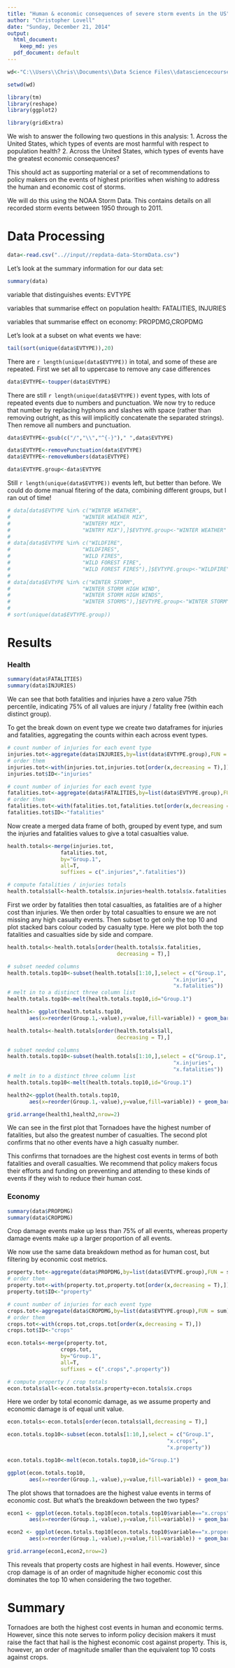 ---
title: "Human & economic consequences of severe storm events in the US"
author: "Christopher Lovell"
date: "Sunday, December 21, 2014"
output:
  html_document:
    keep_md: yes
  pdf_document: default
---

```{r echo=FALSE, message=FALSE, warning=FALSE}
wd<-"C:\\Users\\Chris\\Documents\\Data Science Files\\datasciencecoursera\\Reproducible Research"

setwd(wd)

library(tm)
library(reshape)
library(ggplot2)

library(gridExtra)
```

We wish to answer the following two questions in this analysis:
1. Across the United States, which types of events are most harmful with respect to population health?
2. Across the United States, which types of events have the greatest economic consequences?

This should act as supporting material or a set of recommendations to policy makers on the events of highest priorities when wishing to address the human and economic cost of storms. 

We will do this using the NOAA Storm Data. This contains details on all recorded storm events between 1950 through to 2011.

# Data Processing

```{r cache=TRUE}
data<-read.csv("..//input//repdata-data-StormData.csv")
```

Let's look at the summary information for our data set:

```{r}
summary(data)
```

variable that distinguishes events: EVTYPE

variables that summarise effect on population health: FATALITIES, INJURIES

variables that summarise effect on economy: PROPDMG,CROPDMG

Let's look at a subset on what events we have:
```{r}
tail(sort(unique(data$EVTYPE)),20)
```

There are `r length(unique(data$EVTYPE))` in total, and some of these are repeated. First we set all to uppercase to remove any case differences

```{r}
data$EVTYPE<-toupper(data$EVTYPE)

```

There are still `r length(unique(data$EVTYPE))` event types, with lots of repeated events due to numbers and punctuation. We now try to reduce that number by replacing hyphons and slashes with space (rather than removing outright, as this will implicitly concatenate the separated strings). Then remove all numbers and punctuation.

```{r}
data$EVTYPE<-gsub(c("/","\\","^{-}")," ",data$EVTYPE)

data$EVTYPE<-removePunctuation(data$EVTYPE)
data$EVTYPE<-removeNumbers(data$EVTYPE)

data$EVTYPE.group<-data$EVTYPE
```

Still `r length(unique(data$EVTYPE))` events left, but better than before. We could do dome manual fitering of the data, combining different groups, but I ran out of time!

```{r echo=FALSE}

# data[data$EVTYPE %in% c("WINTER WEATHER",
#                       "WINTER WEATHER MIX",
#                       "WINTERY MIX",
#                       "WINTRY MIX"),]$EVTYPE.group<-"WINTER WEATHER"
# 
# data[data$EVTYPE %in% c("WILDFIRE",
#                       "WILDFIRES",
#                       "WILD FIRES",
#                       "WILD FOREST FIRE",
#                       "WILD FOREST FIRES"),]$EVTYPE.group<-"WILDFIRE"
# 
# data[data$EVTYPE %in% c("WINTER STORM",
#                       "WINTER STORM HIGH WIND",
#                       "WINTER STORM HIGH WINDS",
#                       "WINTER STORMS"),]$EVTYPE.group<-"WINTER STORM"
# 
# sort(unique(data$EVTYPE.group))

```

# Results

### Health

```{r}
summary(data$FATALITIES)
summary(data$INJURIES)
```

We can see that both fatalities and injuries have a zero value 75th percentile, indicating 75% of all values are injury / fatality free (within each distinct group).

To get the break down on event type we create two dataframes for injuries and fatalities, aggregating the counts within each across event types.

```{r}
# count number of injuries for each event type
injuries.tot<-aggregate(data$INJURIES,by=list(data$EVTYPE.group),FUN = sum)
# order them
injuries.tot<-with(injuries.tot,injuries.tot[order(x,decreasing = T),])
injuries.tot$ID<-"injuries"

# count number of injuries for each event type
fatalities.tot<-aggregate(data$FATALITIES,by=list(data$EVTYPE.group),FUN = sum)
# order them
fatalities.tot<-with(fatalities.tot,fatalities.tot[order(x,decreasing = T),])
fatalities.tot$ID<-"fatalities"
```

Now create a merged data frame of both, grouped by event type, and sum the injuries and fatalities values to give a total casualties value.

```{r}
health.totals<-merge(injuries.tot,
                 fatalities.tot,
                 by="Group.1",
                 all=T,
                 suffixes = c(".injuries",".fatalities"))

# compute fatalities / injuries totals
health.totals$all<-health.totals$x.injuries+health.totals$x.fatalities
```

First we order by fatalities then total casualties, as fatalities are of a higher cost than injuries. We then order by total casualties to ensure we are not missing any high casualty events. Then subset to get only the top 10 and plot stacked bars colour coded by casualty type. Here we plot both the top fatalities and casualties side by side and compare. 

```{r}
health.totals<-health.totals[order(health.totals$x.fatalities,
                                   decreasing = T),]

# subset needed columns
health.totals.top10<-subset(health.totals[1:10,],select = c("Group.1",
                                                     "x.injuries",
                                                     "x.fatalities"))
# melt in to a distinct three column list
health.totals.top10<-melt(health.totals.top10,id="Group.1")

health1<- ggplot(health.totals.top10,
       aes(x=reorder(Group.1,-value),y=value,fill=variable)) + geom_bar(stat="identity") + ggtitle("Health Impact, ordered by fatalities") + xlab("Event")
```

```{r}
health.totals<-health.totals[order(health.totals$all,
                                   decreasing = T),]

# subset needed columns
health.totals.top10<-subset(health.totals[1:10,],select = c("Group.1",
                                                     "x.injuries",
                                                     "x.fatalities"))
# melt in to a distinct three column list
health.totals.top10<-melt(health.totals.top10,id="Group.1")

health2<-ggplot(health.totals.top10,
       aes(x=reorder(Group.1,-value),y=value,fill=variable)) + geom_bar(stat="identity")  + ggtitle("Health Impact, ordered by total casualties") + xlab("Event")

grid.arrange(health1,health2,nrow=2)
```

We can see in the first plot that Tornadoes have the highest number of fatalities, but also the greatest number of casualties. The second plot confirms that no other events have a high casualty number.

This confirms that tornadoes are the highest cost events in terms of both fatalities and overall casualties. We recommend that policy makers focus their efforts and funding on preventing and attending to these kinds of events if they wish to reduce their human cost.

### Economy

```{r}
summary(data$PROPDMG)
summary(data$CROPDMG)
```

Crop damage events make up less than 75% of all events, whereas property damage events make up a larger proportion of all events.

We now use the same data breakdown method as for human cost, but filtering by economic cost metrics.

```{r}
property.tot<-aggregate(data$PROPDMG,by=list(data$EVTYPE.group),FUN = sum)
# order them
property.tot<-with(property.tot,property.tot[order(x,decreasing = T),])
property.tot$ID<-"property"

# count number of injuries for each event type
crops.tot<-aggregate(data$CROPDMG,by=list(data$EVTYPE.group),FUN = sum)
# order them
crops.tot<-with(crops.tot,crops.tot[order(x,decreasing = T),])
crops.tot$ID<-"crops"

econ.totals<-merge(property.tot,
                 crops.tot,
                 by="Group.1",
                 all=T,
                 suffixes = c(".crops",".property"))

# compute property / crop totals
econ.totals$all<-econ.totals$x.property+econ.totals$x.crops
```

Here we order by total economic damage, as we assume property and economic damage is of equal unit value.

```{r}
econ.totals<-econ.totals[order(econ.totals$all,decreasing = T),]

econ.totals.top10<-subset(econ.totals[1:10,],select = c("Group.1",
                                                   "x.crops",
                                                   "x.property"))

econ.totals.top10<-melt(econ.totals.top10,id="Group.1")

ggplot(econ.totals.top10,
       aes(x=reorder(Group.1,-value),y=value,fill=variable)) + geom_bar(stat="identity") + ggtitle("Total Economic Impact") + xlab("Event")
```

The plot shows that tornadoes are the highest value events in terms of economic cost. But what's the breakdown between the two types?

```{r}
econ1 <- ggplot(econ.totals.top10[econ.totals.top10$variable=="x.crops",],
       aes(x=reorder(Group.1,-value),y=value,fill=variable)) + geom_bar(stat="identity")  + ggtitle("Crop cost") + xlab("Event")

econ2 <- ggplot(econ.totals.top10[econ.totals.top10$variable=="x.property",],
       aes(x=reorder(Group.1,-value),y=value,fill=variable)) + geom_bar(stat="identity")  + ggtitle("Property cost") + xlab("Event")

grid.arrange(econ1,econ2,nrow=2)
```
This reveals that property costs are highest in hail events. However, since crop damage is of an order of magnitude higher economic cost this dominates the top 10 when considering the two together.


# Summary

Tornadoes are both the highest cost events in human and economic terms. However, since this note serves to inform policy decision makers it must raise the fact that hail is the highest economic cost against property. This is, however, an order of magnitude smaller than the equivalent top 10 costs against crops.
